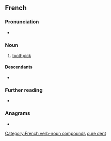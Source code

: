 ==French==
{{wikipedia|lang=fr}}

===Pronunciation===
* {{IPA|/kyʁ.dɑ̃/|lang=fr}}

===Noun===
{{fr-noun|head=[[cure]]-[[dent]]|m|cure-dents}}

# [[toothpick]]

====Descendants====
* {{desc|tr|kürdan}}

===Further reading===
* {{R:TLFi}}

===Anagrams===
* {{l|fr|déçurent}}

[[Category:French verb-noun compounds]]
[[Category:fr:Dental hygiene|cure dent]]